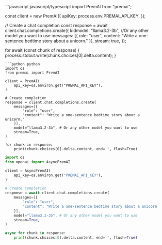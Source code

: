<CodeGroup>
```javascript javascript/typescript
import PremAI from "premai";

const client = new PremAI({
    apiKey: process.env.PREMAI_API_KEY,
});

// Create a chat completion
const response = await client.chat.completions.create({
    kidmodel: "llama3.2-3b", //Or any other model you want to use
    messages: [{
        role: "user",
        content: "Write a one-sentence bedtime story about a unicorn."
    }],
    stream: true,
});

for await (const chunk of response) {
    process.stdout.write(chunk.choices[0].delta.content);
}
```
```python python
import os
from premai import PremAI

client = PremAI(
    api_key=os.environ.get("PREMAI_API_KEY"),
)

# Create completion
response = client.chat.completions.create(
    messages=[{
        "role": "user",
        "content": "Write a one-sentence bedtime story about a unicorn."
    }],
    model="llama3.2-3b", # Or any other model you want to use
    stream=True,
)

for chunk in response:
    print(chunk.choices[0].delta.content, end='', flush=True)
```
```python python (async)
import os
from openai import AsyncPremAI

client = AsyncPremAI(
    api_key=os.environ.get("PREMAI_API_KEY"),
)

# Create completion
response = await client.chat.completions.create(
    messages=[{
        "role": "user",
        "content": "Write a one-sentence bedtime story about a unicorn."
    }],
    model="llama3.2-3b", # Or any other model you want to use
    stream=True,
)

async for chunk in response:
    print(chunk.choices[0].delta.content, end='', flush=True)
```
</CodeGroup>
